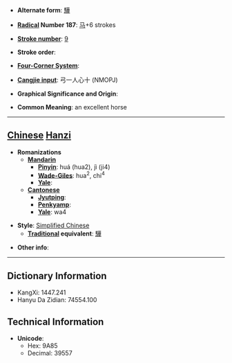 * '''Alternate form''': [[驊]]

* '''[[Wiktionary:Chinese radical index| Radical]] Number 187''': [[Wiktionary:Chinese radical index 马|马]]+6 strokes

* '''[[Wiktionary:Chinese total strokes index|Stroke number]]''': [[Wiktionary:Chinese total strokes index 9|9]]

* '''Stroke order''': 

* '''[[Wiktionary:Chinese four corner index|Four-Corner System]]''': 

* '''[[Wiktionary:Chinese Cangjie index|Cangjie input]]''': 弓一人心十 (NMOPJ)

* '''Graphical Significance and Origin''': 

* '''Common Meaning''': an excellent horse

----

== [[Chinese]] [[Hanzi]] ==

* '''Romanizations'''
** '''[[Mandarin]]'''
*** '''[[Pinyin]]''': huá (hua2), jì (ji4)
*** '''[[Wade-Giles]]''': hua<sup>2</sup>, chi<sup>4</sup>
*** '''[[Yale]]''': 
** '''[[Cantonese]]'''
*** '''[[Jyutping]]''':
*** '''[[Penkyamp]]''': 
*** '''[[Yale]]''': wa4

* '''Style''': [[Simplified Chinese]] 
** '''[[Traditional Chinese|Traditional]] equivalent''': [[驊]]

* '''Other info''': 

----

== Dictionary Information ==

* KangXi: 1447.241
* Hanyu Da Zidian: 74554.100

== Technical Information ==

* '''Unicode''':
** Hex: 9A85
** Decimal: 39557